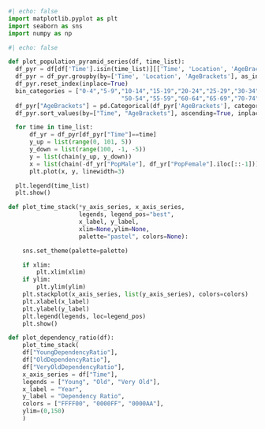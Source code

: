 ```python
#| echo: false
import matplotlib.pyplot as plt
import seaborn as sns
import numpy as np
```

```python
#| echo: false

def plot_population_pyramid_series(df, time_list):
  df_pyr = df[df['Time'].isin(time_list)][['Time', 'Location', 'AgeBrackets', 'PopMale', 'PopFemale']]
  df_pyr = df_pyr.groupby(by=['Time', 'Location', 'AgeBrackets'], as_index=False).agg(sum)
  df_pyr.reset_index(inplace=True)
  bin_categories = ["0-4","5-9","10-14","15-19","20-24","25-29","30-34","35-39","40-44","45-49",
                                "50-54","55-59","60-64","65-69","70-74","75-79","80-84","85-89","90-94","95-99","100+"]       
  df_pyr["AgeBrackets"] = pd.Categorical(df_pyr['AgeBrackets'], categories=bin_categories)
  df_pyr.sort_values(by=["Time", "AgeBrackets"], ascending=True, inplace=True)

  for time in time_list:
      df_yr = df_pyr[df_pyr["Time"]==time]
      y_up = list(range(0, 101, 5))
      y_down = list(range(100, -1, -5))
      y = list(chain(y_up, y_down))
      x = list(chain(-df_yr["PopMale"], df_yr["PopFemale"].iloc[::-1]))
      plt.plot(x, y, linewidth=3)

  plt.legend(time_list)
  plt.show()

def plot_time_stack(*y_axis_series, x_axis_series,
                    legends, legend_pos="best",
                    x_label, y_label,
                    xlim=None,ylim=None,
                    palette="pastel", colors=None):

    sns.set_theme(palette=palette)

    if xlim:
        plt.xlim(xlim)
    if ylim:
        plt.ylim(ylim)
    plt.stackplot(x_axis_series, list(y_axis_series), colors=colors)
    plt.xlabel(x_label)
    plt.ylabel(y_label)
    plt.legend(legends, loc=legend_pos)
    plt.show()

def plot_dependency_ratio(df):
    plot_time_stack(
    df["YoungDependencyRatio"], 
    df["OldDependencyRatio"],
    df["VeryOldDependencyRatio"],    
    x_axis_series = df["Time"], 
    legends = ["Young", "Old", "Very Old"],
    x_label = "Year",
    y_label = "Dependency Ratio",
    colors = ["FFFF00", "0000FF", "0000AA"],
    ylim=(0,150)
    )

```
